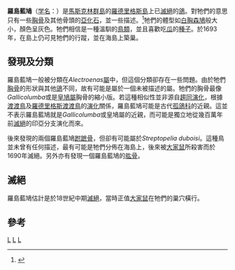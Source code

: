 {{Speciesbox
| taxon = Alectroenas rodericana
| status = EX
| extinct = 18世紀中
| status_system = iucn3.1
| status_ref = <ref name=iucn>{{IUCN2006|assessors=BirdLife International|year=2004|id=23329|title=Alectroenas rodericana|downloaded=2006-06-23}}</ref>
| binomial_authority = ([[米奈·愛德華|Milne-Edwards]], 1873)
| synonyms =
* ''Columba rodericana''
* ''Alectroenas rodericana''
}}

'''羅島藍鳩'''（[[学名|学名]]：''{{lang|la|Alectroenas rodericana}}''）是[[馬斯克林群島|馬斯克林群島]]的[[羅德里格斯島|羅德里格斯島]]上已[[滅絕|滅絕]]的[[鴿|鴿]]。對牠們的意思只有一些[[胸骨|胸骨]]及其他骨頭的[[亞化石|亞化石]]，並一些描述。<ref name=edwards1873>{{Cite journal en|author=Milne-Edwards, Alphonse|year=1873|title=Recherches sur la faune ancienne des Îles Mascareignes|journal=Ann. Sci. Nat. Zool. (Paris)|volume=5|issue=19|pages=Article 3, plate 12: figures 1, 1a, 1b, 1c}}</ref>牠們的體型如[[白胸森鳩|白胸森鳩]]般大小，顏色呈灰色。牠們相信是一種溫馴的[[鳥類|鳥類]]，並且喜歡吃[[瓜|瓜]]的[[種子|種子]]。於1693年，在島上仍可見牠們的行蹤，並在海島上築巢。

==發現及分類==
羅島藍鳩一般被分類在''Alectroenas''[[屬|屬]]中，但這個分類卻存在一些問題。由於牠們[[胸骨|胸骨]]的形狀與其他[[鴿|鴿]]不同，故有可能是屬於一個未被描述的屬。牠們的胸骨最像''Gallicolumba''或是[[皇鳩屬|皇鳩屬]]胸骨的縮小版。若這種相似性並非源自[[趨同演化|趨同演化]]，根據[[渡渡鳥|渡渡鳥]]及[[羅德里格斯渡渡鳥|羅德里格斯渡渡鳥]]的[[演化|演化]]關係，羅島藍鳩可能是古代[[孤鴿科|孤鴿科]]的近親。這並不表示羅島藍鳩就是''Gallicolumba''或皇鳩屬的近親，而可能是獨立地從幾百萬年前[[滅絕|滅絕]]的印亞分支演化而來。

後來發現的兩個羅島藍鳩[[跗蹠骨|跗蹠骨]]，但卻有可能屬於''Streptopelia duboisi''。這種鳥並未曾有任何描述，最有可能是牠們分佈在海島上，後來被[[大家鼠|大家鼠]]所殺害而於1690年滅絕。另外亦有發現一個羅島藍鳩的[[肱骨|肱骨]]。

==滅絕==
羅島藍鳩估計是於18世紀中期[[滅絕|滅絕]]，當時正值[[大家鼠|大家鼠]]在牠們的巢穴橫行。

==參考==
{{reflist}}
{{Taxonbar|from=Q12264799}}

[[Category:IUCN紅色名錄絕滅物種|L]]
[[Category:鸠鸽科|L]]
[[Category:1873年描述的鸟类|L]]